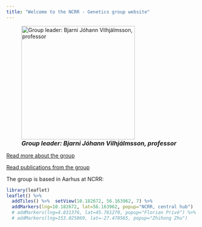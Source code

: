 ```yaml
---
title: "Welcome to the NCRR - Genetics group website"
---
```


<!-- ![](C:/Users/au576454/Documents/ncrr-genetics\picsandembeds/grp.png) -->

![<font size="3"> ***Group leader: Bjarni Jóhann Vilhjálmsson, professor*** </font>](C:/Users/au576454/Documents/ncrr-genetics\picsandembeds/logo.png){height=500, width=300}

[Read more about the group](who.html)  

[Read publications from the group](publications.html)


The group is based in Aarhus at NCRR:
```r
library(leaflet)
leaflet() %>%
  addTiles() %>%  setView(10.182672, 56.163962, 7) %>% 
  addMarkers(lng=10.182672, lat=56.163962, popup="NCRR, central hub")
  # addMarkers(lng=4.831376, lat=45.761270, popup="Florian Privé") %>%
  # addMarkers(lng=153.025869, lat=-27.470565, popup="Zhihong Zhu")
```
